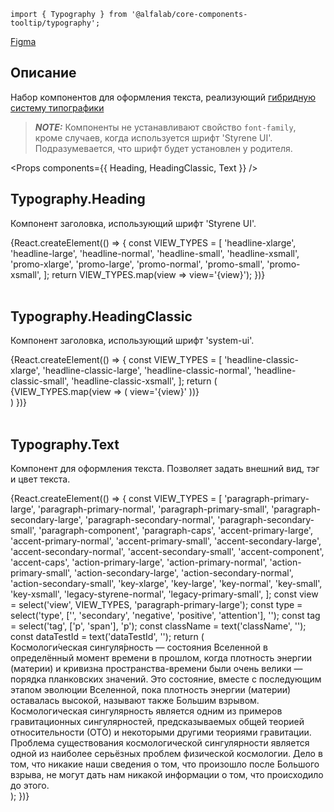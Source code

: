 


<Meta title='Компоненты|Typography' component={Typography} />

<Title>
    Typography ({name}@{version})
</Title>

```tsx
import { Typography } from '@alfalab/core-components-tooltip/typography';
```

<Design>
  <a href="https://www.figma.com/file/FWya6P55TnXkiVGaM2qBio/2020-Web-Hybrid-Typography?node-id=593%3A0">Figma</a>
</Design>

## Описание

Набор компонентов для оформления текста, реализующий [гибридную систему типографики](https://www.figma.com/file/FWya6P55TnXkiVGaM2qBio/2020-Web-Hybrid-Typography?node-id=593%3A0)

> **_NOTE:_** Компоненты не устанавливают свойство `font-family`, кроме случаев, когда используется шрифт 'Styrene UI'. Подразумевается, что шрифт будет установлен у родителя.

<Props components={{
    Heading,
    HeadingClassic,
    Text
}} />

## Typography.Heading

Компонент заголовка, использующий шрифт 'Styrene UI'.

<Story name='Typography.Heading'>
    {React.createElement(() => {
        const VIEW_TYPES = [
            'headline-xlarge',
            'headline-large',
            'headline-normal',
            'headline-small',
            'headline-xsmall',
            'promo-xlarge',
            'promo-large',
            'promo-normal',
            'promo-small',
            'promo-xsmall',
        ];
        return VIEW_TYPES.map(view => <Typography.Heading view={view} key={view}>view='{view}'</Typography.Heading>);
    })}
</Story>

<br />
<br />

## Typography.HeadingClassic

Компонент заголовка, использующий шрифт 'system-ui'.

<Story name='Typography.HeadingClassic'>
    {React.createElement(() => {
        const VIEW_TYPES = [
            'headline-classic-xlarge',
            'headline-classic-large',
            'headline-classic-normal',
            'headline-classic-small',
            'headline-classic-xsmall',
        ];
        return (
            <div style={{fontFamily: 'var(--font-family-system)'}}>
                {VIEW_TYPES.map(view => (
                    <Typography.HeadingClassic view={view} key={view}>view='{view}'</Typography.HeadingClassic>
                ))}
            </div>
        )
    })}
</Story>

<br />
<br />

## Typography.Text

Компонент для оформления текста. Позволяет задать внешний вид, тэг и цвет текста.

<Story name='Typography.Text'>
    {React.createElement(() => {
        const VIEW_TYPES = [
            'paragraph-primary-large',
            'paragraph-primary-normal',
            'paragraph-primary-small',
            'paragraph-secondary-large',
            'paragraph-secondary-normal',
            'paragraph-secondary-small',
            'paragraph-component',
            'paragraph-caps',
            'accent-primary-large',
            'accent-primary-normal',
            'accent-primary-small',
            'accent-secondary-large',
            'accent-secondary-normal',
            'accent-secondary-small',
            'accent-component',
            'accent-caps',
            'action-primary-large',
            'action-primary-normal',
            'action-primary-small',
            'action-secondary-large',
            'action-secondary-normal',
            'action-secondary-small',
            'key-xlarge',
            'key-large',
            'key-normal',
            'key-small',
            'key-xsmall',
            'legacy-styrene-normal',
            'legacy-primary-small',
        ];
        const view = select('view', VIEW_TYPES, 'paragraph-primary-large');
        const type = select('type', ['', 'secondary', 'negative', 'positive', 'attention'], '');
        const tag = select('tag', ['p', 'span'], 'p');
        const className = text('className', '');
        const dataTestId = text('dataTestId', '');
        return (
            <div style={{ fontFamily: 'var(--font-family-system)' }}>
                <Typography.Text view={view} type={type} tag={tag} className={className} dataTestId={dataTestId}>
                    Космологи́ческая сингуля́рность — состояния Вселенной в определённый момент времени в прошлом,
                    когда плотность энергии (материи) и кривизна пространства-времени были очень велики — порядка
                    планковских значений. Это состояние, вместе с последующим этапом эволюции Вселенной,
                    пока плотность энергии (материи) оставалась высокой, называют также Большим взрывом.
                    Космологическая сингулярность является одним из примеров гравитационных сингулярностей,
                    предсказываемых общей теорией относительности (ОТО) и некоторыми другими теориями гравитации.
                </Typography.Text>
                <Typography.Text view={view} type={type} tag={tag} className={className} dataTestId={dataTestId}>
                    Проблема существования космологической сингулярности является одной из наиболее серьёзных
                    проблем физической космологии. Дело в том, что никакие наши сведения о том, что произошло
                    после Большого взрыва, не могут дать нам никакой информации о том, что происходило до этого.
                </Typography.Text>
            </div>
        );
    })}
</Story>
